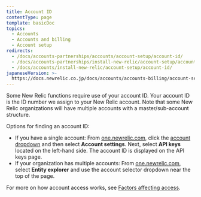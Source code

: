 ```yaml
---
title: Account ID
contentType: page
template: basicDoc
topics:
  - Accounts
  - Accounts and billing
  - Account setup
redirects:
  - /docs/accounts-partnerships/accounts/account-setup/account-id/
  - /docs/accounts-partnerships/install-new-relic/account-setup/account-id/
  - /docs/accounts/install-new-relic/account-setup/account-id/
japaneseVersion: >-
  https://docs.newrelic.co.jp/docs/accounts/accounts-billing/account-setup/account-id
---
```


Some New Relic functions require use of your account ID. Your account ID is the ID number we assign to your New Relic account. Note that some New Relic organizations will have multiple accounts with a master/sub-account structure.

Options for finding an account ID:

* If you have a single account: From [one.newrelic.com](https://one.newrelic.com), click the [account dropdown](/docs/using-new-relic/welcome-new-relic/get-started/glossary#account-dropdown) and then select **Account settings**. Next, select **API keys** located on the left-hand side. The account ID is displayed on the API keys page.
* If your organization has multiple accounts: From [one.newrelic.com](https://one.newrelic.com), select **Entity explorer** and use the account selector dropdown near the top of the page.

For more on how account access works, see [Factors affecting access](/docs/new-relic-one/use-new-relic-one/core-concepts/cross-account-features-security-new-relic-one).
